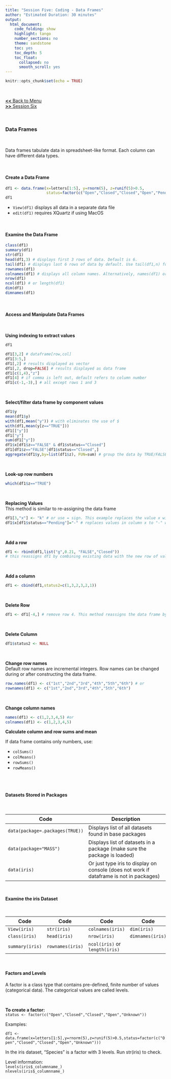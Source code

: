 ```yaml
---
title: "Session Five: Coding - Data Frames"
author: "Estimated Duration: 30 minutes"
output:
  html_document: 
    code_folding: show
    highlight: tango
    number_sections: no
    theme: sandstone
    toc: yes
    toc_depth: 5
    toc_float:
      collapsed: no
      smooth_scroll: yes
---
```


```r
knitr::opts_chunk$set(echo = TRUE)
```
<br>

[__<<__ Back to Menu](rtutorial_basic.html)  
[__>>__ Session Six](RTutorial_06_Coding-Loops-and-Functions.html)

<br>

### __Data Frames__

<br>

Data frames tabulate data in spreadsheet-like format. Each column can have different data types.  

<br>

#### Create a Data Frame
```r
df1 <- data.frame(x=letters[1:5], y=rnorm(5), z=runif(5)>0.5,
                  status=factor(c("Open","Closed","Closed","Open","Pending")))
df1
```

  * `View(df1)` displays all data in a separate data file  
  * `edit(df1)` requires XQuartz if using MacOS  

<br>

#### Examine the Data Frame

```r
class(df1)
summary(df1)
str(df1)
head(df1,3) # displays first 3 rows of data. Default is 6.
tail(df1) # displays last 6 rows of data by default. Use tail(df1,n) for n number of rows.
rownames(df1)
colnames(df1) # displays all column names. Alternatively, names(df1) or ls(df1)
nrow(df1)
ncol(df1) # or length(df1)
dim(df1)
dimnames(df1)
```
<br>

#### Access and Manipulate Data Frames  

<br>

**Using indexing to extract values**  

```r
df1
```

```r
df1[3,2] # dataframe[row,col]
df1[3:5,]
df1[,2] # results displayed as vector
df1[,2, drop=FALSE] # results displayed as data frame
df1[c(1,4),"z"]
df1[4] # if comma is left out, default refers to column number
df1[c(-1,-3),] # all except rows 1 and 3
```
<br>

**Select/filter data frame by component values**  

```r
df1$y
mean(df1$y)
with(df1,mean("y")) # with eliminates the use of $
with(df1,mean(y[z=="TRUE"]))
df1[["y"]]
df1["y"]
sum(df1["y"])
df1$x[df1$z=="FALSE" & df1$status=="Closed"]  
df1[df1$z=="FALSE"|df1$status=="Closed",]  
aggregate(df1$y,by=list(df1$z), FUN=sum) # group the data by TRUE/FALSE and sum(y)
```
<br>

**Look-up row numbers**  

```r
which(df1$z=="TRUE")
```
<br>

**Replacing Values**  
This method is similar to re-assigning the data frame  

```r
df1[3,"x"] <- "k" # or use = sign. This example replaces the value x with k. 
df1$x[df1$status=="Pending"]="-" # replaces values in column x to "-" where status is "Pending"
```
<br>

**Add a row**   

```r
df1 <- rbind(df1,list("g",0.21, "FALSE","Closed"))  
# this reassigns df1 by combining existing data with the new row of values. If you assign a different variable name, eg. df2, it will combine existing values in df1 with the new value, but does not affect df1.
```
<br>

**Add a column**  

```r
df1 <- cbind(df1,status2=c(1,3,2,3,2,1))
```
<br>

**Delete Row**  

```r
df1 <- df1[-4,] # remove row 4. This method reassigns the data frame by excluding one or more rows using indexing  
```
<br>

**Delete Column**  

```r
df1$status2 <- NULL
```
<br>

**Change row names**  
Default row names are incremental integers. Row names can be changed during or after constructing the data frame.  

```r
row.names(df1) <- c("1st","2nd","3rd","4th","5th","6th") # or
rownames(df1) <- c("1st","2nd","3rd","4th","5th","6th")
```
<br>

**Change column names**

```r
names(df1) <- c(1,2,3,4,5) #or
colnames(df1) <- c(1,2,3,4,5)
```

**Calculate column and row sums and mean**  

If data frame contains only numbers, use:

  * `colSums()`
  * `colMeans()`
  * `rowSums()`
  * `rowMeans()`  

<br><br>

#### Datasets Stored in Packages

<br>

Code | Description
---- | -----------
`data(package=.packages(TRUE))` | Displays list of all datasets found in base packages  
`data(package="MASS")` | Displays list of datasets in a package (make sure the package is loaded)  
`data(iris)` | Or just type iris to display on console (does not work if dataframe is not in packages)  

<br>

**Examine the iris Dataset**

<br>

Code | Code | Code | Code
---- | ---- | ---- | ----
`View(iris)` | `str(iris)` | `colnames(iris)` | `dim(iris)`
`class(iris)` | `head(iris)`  | `nrow(iris)` | `dimnames(iris)`
`summary(iris)` | `rownames(iris)` | `ncol(iris)` or `length(iris)`

<br>

#### Factors and Levels

A factor is a class type that contains pre-defined, finite number of values (categorical data). The categorical values are called levels.  

<br>

__To create a factor:__  
`status <- factor(c("Open","Closed","Closed","Open","Unknown"))`  

Examples:  

`df1 <- data.frame(x=letters[1:5],y=rnorm(5),z=runif(5)>0.5,status=factor(c("Open","Closed","Closed","Open","Unknown")))`

In the iris dataset, "Species" is a factor with 3 levels. Run str(iris) to check.

Level information:  
`levels(iris$_columnname_)`  
`nlevels(iris$_columnname_)`

<br>
<br>
